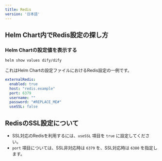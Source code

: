 ```yaml
---
title: Redis
version: '日本語'
---
```


## Helm Chart内でRedis設定の探し方

### Helm Chartの設定値を表示する
```bash
helm show values dify/dify
```

これはHelm Chartの設定ファイルにおけるRedis設定の一例です。
```yaml
externalRedis:
  enabled: true
  host: "redis.example"
  port: 6379
  username: ""
  password: "#REPLACE_ME#"
  useSSL: false
```

## RedisのSSL設定について
- SSL対応のRedisを利用するには、`useSSL` 項目を `true` に設定してください。
- `port` 項目については、SSL非対応時は `6379` を、SSL対応時は `6380` を指定します。
